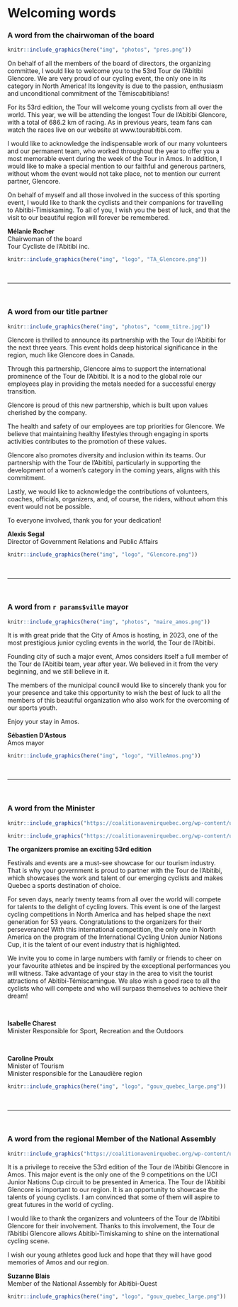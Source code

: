 # Welcoming words

### A word from the chairwoman of the board {-}

\linebreak

```r
knitr::include_graphics(here("img", "photos", "pres.png"))
```


On behalf of all the members of the board of directors, the organizing committee, I would like to welcome you to the 53rd Tour de l'Abitibi Glencore. We are very proud of our cycling event, the only one in its category in North America! Its longevity is due to the passion, enthusiasm and unconditional commitment of the Témiscabitibians!

For its 53rd edition, the Tour will welcome young cyclists from all over the world. This year, we will be attending the longest Tour de l'Abitibi Glencore, with a total of 686.2 km of racing. As in previous years, team fans can watch the races live on our website at www.tourabitibi.com.

I would like to acknowledge the indispensable work of our many volunteers and our permanent team, who worked throughout the year to offer you a most memorable event during the week of the Tour in Amos. In addition, I would like to make a special mention to our faithful and generous partners, without whom the event would not take place, not to mention our current partner, Glencore.

On behalf of myself and all those involved in the success of this sporting event, I would like to thank the cyclists and their companions for travelling to Abitibi-Timiskaming. To all of you, I wish you the best of luck, and that the visit to our beautiful region will forever be remembered.


**Mélanie Rocher**    
Chairwoman of the board         
Tour Cycliste de l'Abitibi inc.   

```r
knitr::include_graphics(here("img", "logo", "TA_Glencore.png"))
```

<br/>

--- 

\pagebreak

<br/>

### A word from our title partner {-}

\linebreak

```r

knitr::include_graphics(here("img", "photos", "comm_titre.jpg"))

```

Glencore is thrilled to announce its partnership with the Tour de l’Abitibi for the next three years. This event holds deep historical significance in the region, much like Glencore does in Canada.

Through this partnership, Glencore aims to support the international prominence of the Tour de l'Abitibi. It is a nod to the global role our employees play in providing the metals needed for a successful energy transition.

Glencore is proud of this new partnership, which is built upon values cherished by the company.

The health and safety of our employees are top priorities for Glencore. We believe that maintaining healthy lifestyles through engaging in sports activities contributes to the promotion of these values.

Glencore also promotes diversity and inclusion within its teams. Our partnership with the Tour de l'Abitibi, particularly in supporting the development of a women's category in the coming years, aligns with this commitment.

Lastly, we would like to acknowledge the contributions of volunteers, coaches, officials, organizers, and, of course, the riders, without whom this event would not be possible.

To everyone involved, thank you for your dedication!


**Alexis Segal**   
Director of Government Relations and Public Affairs


```r
knitr::include_graphics(here("img", "logo", "Glencore.png"))
```

<br/>

---

\pagebreak

<br/>

### A word from `r params$ville` mayor {-}

\linebreak

```r

knitr::include_graphics(here("img", "photos", "maire_amos.png"))

```

It is with great pride that the City of Amos is hosting, in 2023, one of the most prestigious junior cycling events in the world, the Tour de l'Abitibi.

Founding city of such a major event, Amos considers itself a full member of the Tour de l’Abitibi team, year after year. We believed in it from the very beginning, and we still believe in it.

The members of the municipal council would like to sincerely thank you for your presence and take this opportunity to wish the best of luck to all the members of this beautiful organization who also work for the overcoming of our sports youth.

Enjoy your stay in Amos.


**Sébastien D’Astous**    
Amos mayor 
  

```r
knitr::include_graphics(here("img", "logo", "VilleAmos.png"))
```

<br/>

---

\pagebreak

<br/>

### A word from the Minister {-}

\linebreak

```r

knitr::include_graphics("https://coalitionavenirquebec.org/wp-content/uploads/2018/08/photo-profil-charest-isabelle-brome-missisquoi.png")

```

```r

knitr::include_graphics("https://coalitionavenirquebec.org/wp-content/uploads/2018/08/photo-profil-proulx-caroline-berthier-sans-main.png")

```


**The organizers promise an exciting 53rd edition**

Festivals and events are a must-see showcase for our tourism industry. That is why your government is proud to partner with the Tour de l'Abitibi, which showcases the work and talent of our emerging cyclists and makes Quebec a sports destination of choice.

For seven days, nearly twenty teams from all over the world will compete for talents to the delight of cycling lovers. This event is one of the largest cycling competitions in North America and has helped shape the next generation for 53 years. Congratulations to the organizers for their perseverance! With this international competition, the only one in North America on the program of the International Cycling Union Junior Nations Cup, it is the talent of our event industry that is highlighted.

We invite you to come in large numbers with family or friends to cheer on your favourite athletes and be inspired by the exceptional performances you will witness. Take advantage of your stay in the area to visit the tourist attractions of Abitibi-Témiscamingue. We also wish a good race to all the cyclists who will compete and who will surpass themselves to achieve their dream!


<br/>

**Isabelle Charest**      
Minister Responsible for Sport, Recreation and the Outdoors  

<br/>


**Caroline Proulx**   
Minister of Tourism   
Minister responsible for the Lanaudière region

```r
knitr::include_graphics(here("img", "logo", "gouv_quebec_large.png"))
``` 

<br/>

---

\pagebreak

<br/>


### A word from the regional Member of the National Assembly {-}

\linebreak

```r

knitr::include_graphics("https://coalitionavenirquebec.org/wp-content/uploads/2018/08/photo-profil-blais-suzanne-abitibi-ouest.png")

```


It is a privilege to receive the 53rd edition of the Tour de l'Abitibi Glencore in Amos. This major event is the only one of the 9 competitions on the UCI Junior Nations Cup circuit to be presented in America. The Tour de l'Abitibi Glencore is important to our region. It is an opportunity to showcase the talents of young cyclists. I am convinced that some of them will aspire to great futures in the world of cycling.

I would like to thank the organizers and volunteers of the Tour de l'Abitibi Glencore for their involvement. Thanks to this involvement, the Tour de l’Abitibi Glencore allows Abitibi-Timiskaming to shine on the international cycling scene.

I wish our young athletes good luck and hope that they will have good memories of Amos and our region.


**Suzanne Blais**       
Member of the National Assembly for Abitibi-Ouest


```r
knitr::include_graphics(here("img", "logo", "gouv_quebec_large.png"))
``` 


